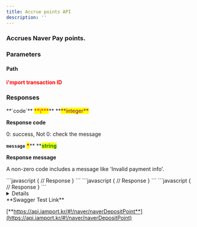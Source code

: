 ```yaml
---
title: Accrue points API
description: ''
---
```



### Accrues Naver Pay points.

<Swagger method="post" path="/payments/{imp_uid}/naver/point" baseUrl="https://api.iamport.kr" summary="Accrues Naver Pay points for a single transaction.">
<SwaggerDescription>

</SwaggerDescription>

### Parameters

#### Path

<SwaggerParameter name="imp_uid" type="String" required="true">
<mark style="color:red;">

**i'mport transaction ID**

</mark>

</SwaggerParameter>

### Responses

<SwaggerResponse status="200: OK" description="Success">
<Tabs>
<Tab title="ResponseAnnotation">
**`code`** <mark style="color:red;">**\***</mark>** **<mark style="color:purple;">**integer**</mark>

**Response code**

0: success, Not 0: check the message

**`message`** <mark style="color:red;">**\***</mark>** **<mark style="color:green;">**string**</mark>

**Response message**

A non-zero code includes a message like 'Invalid payment info'.

</Tab>
</Tabs>

</SwaggerResponse>

<SwaggerResponse status="401: Unauthorized" description="Missing or invalid access token">
```javascript
{
    // Response
}
```

</SwaggerResponse>

<SwaggerResponse status="404: Not Found" description="Result not found or no access permission">
```javascript
{
    // Response
}
```

</SwaggerResponse>

<SwaggerResponse status="500: Internal Server Error" description="Request failed. Check the response body message.">
```javascript
{
    // Response
}
```

</SwaggerResponse>

</Swagger>

<Details>
<p slot="summary">Response Model Schema</p>

```
{
  "code": 0,
  "message": "string"
}
```

</Details>

<Hint style="success">
**Swagger Test Link**

[**https://api.iamport.kr/#!/naver/naverDepositPoint**](https://api.iamport.kr/#!/naver/naverDepositPoint)

</Hint>
